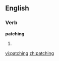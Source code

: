 ==English==

===Verb===
'''patching'''

# {{present participle of|[[patch]]}}

[[vi:patching]]
[[zh:patching]]